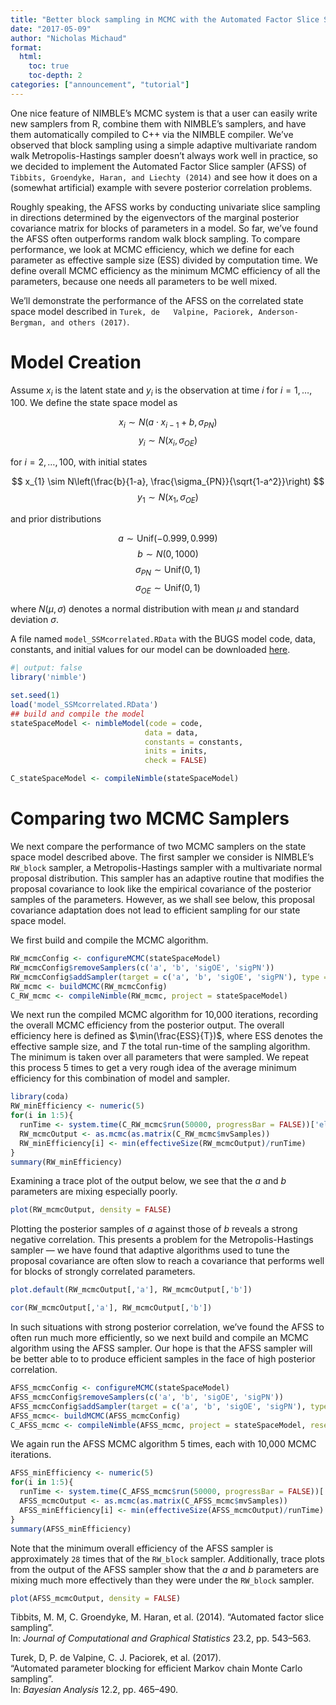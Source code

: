 ```yaml
---
title: "Better block sampling in MCMC with the Automated Factor Slice Sampler"
date: "2017-05-09"
author: "Nicholas Michaud"
format:
  html:
    toc: true
    toc-depth: 2
categories: ["announcement", "tutorial"]
---
```


One nice feature of NIMBLE’s MCMC system is that a user can easily write new samplers from R, combine them with NIMBLE’s samplers, and have them automatically compiled to C++ via the NIMBLE compiler. We’ve observed that block sampling using a simple adaptive multivariate random walk Metropolis-Hastings sampler doesn’t always work well in practice, so we decided to implement the Automated Factor Slice sampler (AFSS) of `Tibbits, Groendyke, Haran, and Liechty (2014)` and see how it does on a (somewhat artificial) example with severe posterior correlation problems.

Roughly speaking, the AFSS works by conducting univariate slice sampling in directions determined by the eigenvectors of the marginal posterior covariance matrix for blocks of parameters in a model. So far, we’ve found the AFSS often outperforms random walk block sampling. To compare performance, we look at MCMC efficiency, which we define for each parameter as effective sample size (ESS) divided by computation time. We define overall MCMC efficiency as the minimum MCMC efficiency of all the parameters, because one needs all parameters to be well mixed.

We’ll demonstrate the performance of the AFSS on the correlated state space model described in `Turek, de  
Valpine, Paciorek, Anderson-Bergman, and others (2017)`.

# Model Creation

Assume $x_{i}$ is the latent state and $y_{i}$ is the observation at time $i$ for $i=1,\ldots,100$. We define the state space model as

$$ x_{i} \sim N(a \cdot x_{i-1} + b, \sigma_{PN}) $$
$$ y_{i} \sim N(x_{i}, \sigma_{OE}) $$

for $i = 2, \ldots, 100$, with initial states

$$ x_{1} \sim N\left(\frac{b}{1-a}, \frac{\sigma_{PN}}{\sqrt{1-a^2}}\right) $$
$$ y_{1} \sim N(x_{1}, \sigma_{OE}) $$

and prior distributions

$$ a \sim \text{Unif}(-0.999, 0.999) $$
$$ b \sim N(0, 1000) $$
$$ \sigma_{PN} \sim \text{Unif}(0, 1) $$
$$ \sigma_{OE} \sim \text{Unif}(0, 1) $$

where $N(\mu, \sigma)$ denotes a normal distribution with mean $\mu$ and standard deviation $\sigma$.

A file named `model_SSMcorrelated.RData` with the BUGS model code, data, constants, and initial values for our model can be downloaded [here](https://github.com/danielturek/automated-blocking-examples/blob/master/data/model_SSMcorrelated.RData).
    
```r
#| output: false
library('nimble')
```
```r
set.seed(1)
load('model_SSMcorrelated.RData')
## build and compile the model
stateSpaceModel <- nimbleModel(code = code,
                              data = data,
                              constants = constants,
                              inits = inits,
                              check = FALSE)

C_stateSpaceModel <- compileNimble(stateSpaceModel)
```

# Comparing two MCMC Samplers

We next compare the performance of two MCMC samplers on the state space model described above. The first sampler we consider is NIMBLE’s `RW_block` sampler, a Metropolis-Hastings sampler with a multivariate normal proposal distribution. This sampler has an adaptive routine that modifies the proposal covariance to look like the empirical covariance of the posterior samples of the parameters. However, as we shall see below, this proposal covariance adaptation does not lead to efficient sampling for our state space model.

We first build and compile the MCMC algorithm.
    
```r
RW_mcmcConfig <- configureMCMC(stateSpaceModel)
RW_mcmcConfig$removeSamplers(c('a', 'b', 'sigOE', 'sigPN'))
RW_mcmcConfig$addSampler(target = c('a', 'b', 'sigOE', 'sigPN'), type = 'RW_block')
RW_mcmc <- buildMCMC(RW_mcmcConfig)
C_RW_mcmc <- compileNimble(RW_mcmc, project = stateSpaceModel)
```

We next run the compiled MCMC algorithm for 10,000 iterations, recording the overall MCMC efficiency from the posterior output. The overall efficiency here is defined as $\min(\frac{ESS}{T})$, where ESS denotes the effective sample size, and $T$ the total run-time of the sampling algorithm. The minimum is taken over all parameters that were sampled. We repeat this process 5 times to get a very rough idea of the average minimum efficiency for this combination of model and sampler.
    
```r
library(coda)
RW_minEfficiency <- numeric(5)
for(i in 1:5){
  runTime <- system.time(C_RW_mcmc$run(50000, progressBar = FALSE))['elapsed']
  RW_mcmcOutput <- as.mcmc(as.matrix(C_RW_mcmc$mvSamples))
  RW_minEfficiency[i] <- min(effectiveSize(RW_mcmcOutput)/runTime)
}
summary(RW_minEfficiency)
```    
    

Examining a trace plot of the output below, we see that the $a$ and $b$ parameters are mixing especially poorly.
    
```r
plot(RW_mcmcOutput, density = FALSE)
```


Plotting the posterior samples of $a$ against those of $b$ reveals a strong negative correlation. This presents a problem for the Metropolis-Hastings sampler — we have found that adaptive algorithms used to tune the proposal covariance are often slow to reach a covariance that performs well for blocks of strongly correlated parameters.
    
```r
plot.default(RW_mcmcOutput[,'a'], RW_mcmcOutput[,'b'])
```

    
```r
cor(RW_mcmcOutput[,'a'], RW_mcmcOutput[,'b'])
``` 

In such situations with strong posterior correlation, we’ve found the AFSS to often run much more efficiently, so we next build and compile an MCMC algorithm using the AFSS sampler. Our hope is that the AFSS sampler will be better able to to produce efficient samples in the face of high posterior correlation.
    
```r
AFSS_mcmcConfig <- configureMCMC(stateSpaceModel)
AFSS_mcmcConfig$removeSamplers(c('a', 'b', 'sigOE', 'sigPN'))
AFSS_mcmcConfig$addSampler(target = c('a', 'b', 'sigOE', 'sigPN'), type = 'AF_slice')
AFSS_mcmc<- buildMCMC(AFSS_mcmcConfig)
C_AFSS_mcmc <- compileNimble(AFSS_mcmc, project = stateSpaceModel, resetFunctions = TRUE)
```   

We again run the AFSS MCMC algorithm 5 times, each with 10,000 MCMC iterations.
    
```r
AFSS_minEfficiency <- numeric(5)
for(i in 1:5){
  runTime <- system.time(C_AFSS_mcmc$run(50000, progressBar = FALSE))['elapsed']
  AFSS_mcmcOutput <- as.mcmc(as.matrix(C_AFSS_mcmc$mvSamples))
  AFSS_minEfficiency[i] <- min(effectiveSize(AFSS_mcmcOutput)/runTime)
}
summary(AFSS_minEfficiency)
```    
   

Note that the minimum overall efficiency of the AFSS sampler is approximately `28` times that of the `RW_block` sampler. Additionally, trace plots from the output of the AFSS sampler show that the $a$ and $b$ parameters are mixing much more effectively than they were under the `RW_block` sampler.
    
```r
plot(AFSS_mcmcOutput, density = FALSE)
```



Tibbits, M. M, C. Groendyke, M. Haran, et al. (2014). “Automated factor slice sampling”.  
In: _Journal of Computational and Graphical Statistics_ 23.2, pp. 543–563.

Turek, D, P. de Valpine, C. J. Paciorek, et al. (2017).  
“Automated parameter blocking for efficient Markov chain Monte Carlo sampling”.  
In: _Bayesian Analysis_ 12.2, pp. 465–490.